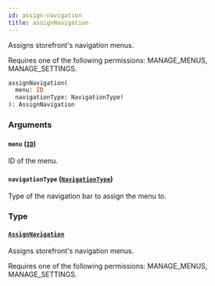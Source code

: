 ```yaml
---
id: assign-navigation
title: assignNavigation
---
```



Assigns storefront's navigation menus. 

Requires one of the following permissions: MANAGE_MENUS, MANAGE_SETTINGS.

```graphql
assignNavigation(
  menu: ID
  navigationType: NavigationType!
): AssignNavigation
```


### Arguments

#### `menu` ([`ID`](../../../developer/api-reference/scalars/id))

ID of the menu.


#### `navigationType` ([`NavigationType`](../../../developer/api-reference/enums/navigation-type))

Type of the navigation bar to assign the menu to.


### Type

#### [`AssignNavigation`](../../../developer/api-reference/objects/assign-navigation) 

Assigns storefront's navigation menus. 

Requires one of the following permissions: MANAGE_MENUS, MANAGE_SETTINGS.




